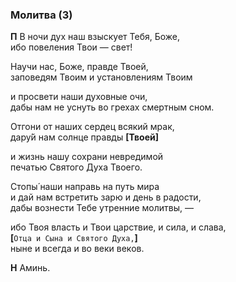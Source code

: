 ### Молитва (3)

**П** В ночи дух наш взыскует Тебя, Боже,  
ибо повеления Твои — свет!

Научи нас, Боже, правде Твоей,  
заповедям Твоим и установлениям Твоим

и просвети наши духовные очи,  
дабы нам не уснуть во грехах смертным сном.

Отгони от наших сердец всякий мрак,  
дару́й нам солнце правды **[**Твоей**]**

и жизнь нашу сохрани невредимой  
печатью Святого Духа Твоего.

Cтопы́ наши направь на путь мира  
и дай нам встретить зарю и день в радости,  
дабы вознести Тебе утренние молитвы, —

ибо Твоя власть и Твои царствие, и сила, и слава,  
**[**`Отца и Сына и Святого Духа,`**]**  
ныне и всегда и во веки веков.

**Н** Аминь.
